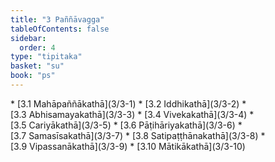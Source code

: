 ```yaml
---
title: "3 Paññāvagga"
tableOfContents: false
sidebar:
  order: 4
type: "tipitaka"
basket: "su"
book: "ps"
---
```



<DynamicBreadcrumb />



<TableOfContents book="ps" section="3">
* [3.1 Mahāpaññākathā](3/3-1)
* [3.2 Iddhikathā](3/3-2)
* [3.3 Abhisamayakathā](3/3-3)
* [3.4 Vivekakathā](3/3-4)
* [3.5 Cariyākathā](3/3-5)
* [3.6 Pāṭihāriyakathā](3/3-6)
* [3.7 Samasīsakathā](3/3-7)
* [3.8 Satipaṭṭhānakathā](3/3-8)
* [3.9 Vipassanākathā](3/3-9)
* [3.10 Mātikākathā](3/3-10)
</TableOfContents>